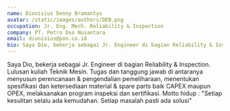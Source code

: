 ```yaml
---
name: Dionisius Denny Bramantyo
avatar: /static/images/authors/DEB.png
occupation: Jr. Eng. Mech. Reliability & Inspection
company: PT. Petro Oxo Nusantara
email: dionisius@pon.co.id
bio: Saya Dio, bekerja sebagai Jr. Engineer di bagian Reliability & Inspection. Lulusan kuliah Teknik Mesin. Tugas dan tanggung jawab di antaranya menyusun perencanaan & pengendalian pemeliharaan, menentukan spesifikasi dan ketersediaan material & spare parts baik CAPEX maupun OPEX, melaksanakan program inspeksi dan sertifikasi. Motto hidup - "Setiap kesulitan selalu ada kemudahan. Setiap masalah pasti ada solusi"
---
```


Saya Dio, bekerja sebagai Jr. Engineer di bagian Reliability & Inspection. Lulusan kuliah Teknik Mesin. Tugas dan tanggung jawab di antaranya menyusun perencanaan & pengendalian pemeliharaan, menentukan spesifikasi dan ketersediaan material & spare parts baik CAPEX maupun OPEX, melaksanakan program inspeksi dan sertifikasi. Motto hidup : "Setiap kesulitan selalu ada kemudahan. Setiap masalah pasti ada solusi"
